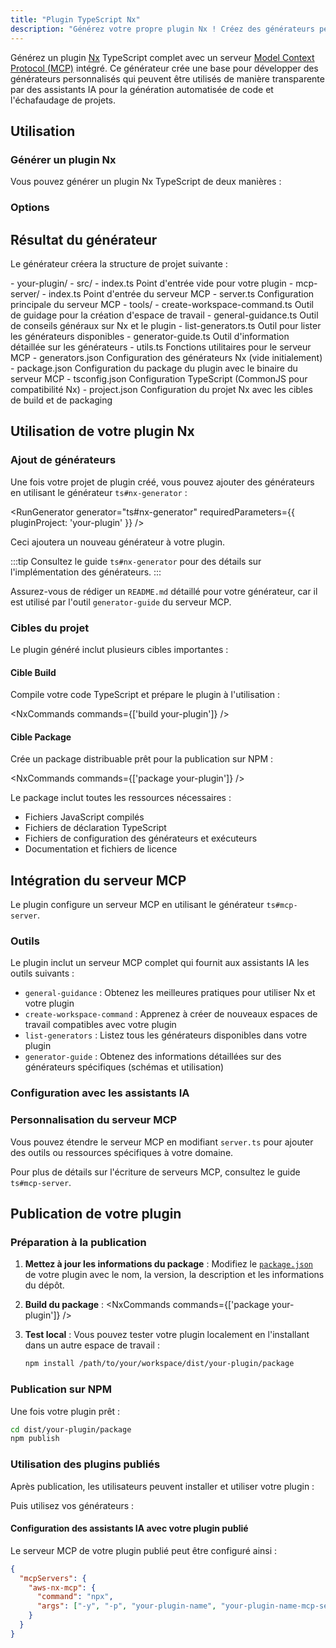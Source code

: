 ```yaml
---
title: "Plugin TypeScript Nx"
description: "Générez votre propre plugin Nx ! Créez des générateurs personnalisés automatiquement disponibles pour le codage AI via MCP"
---
```





Générez un plugin [Nx](https://nx.dev/extending-nx/intro/getting-started) TypeScript complet avec un serveur [Model Context Protocol (MCP)](https://modelcontextprotocol.io/) intégré. Ce générateur crée une base pour développer des générateurs personnalisés qui peuvent être utilisés de manière transparente par des assistants IA pour la génération automatisée de code et l'échafaudage de projets.

## Utilisation

### Générer un plugin Nx

Vous pouvez générer un plugin Nx TypeScript de deux manières :

<RunGenerator generator="ts#nx-plugin" />

### Options

<GeneratorParameters generator="ts#nx-plugin" />

## Résultat du générateur

Le générateur créera la structure de projet suivante :

<FileTree>
- your-plugin/
  - src/
    - index.ts Point d'entrée vide pour votre plugin
    - mcp-server/
      - index.ts Point d'entrée du serveur MCP
      - server.ts Configuration principale du serveur MCP
      - tools/
        - create-workspace-command.ts Outil de guidage pour la création d'espace de travail
        - general-guidance.ts Outil de conseils généraux sur Nx et le plugin
        - list-generators.ts Outil pour lister les générateurs disponibles
        - generator-guide.ts Outil d'information détaillée sur les générateurs
      - utils.ts Fonctions utilitaires pour le serveur MCP
  - generators.json Configuration des générateurs Nx (vide initialement)
  - package.json Configuration du package du plugin avec le binaire du serveur MCP
  - tsconfig.json Configuration TypeScript (CommonJS pour compatibilité Nx)
  - project.json Configuration du projet Nx avec les cibles de build et de packaging
</FileTree>

## Utilisation de votre plugin Nx

### Ajout de générateurs

Une fois votre projet de plugin créé, vous pouvez ajouter des générateurs en utilisant le générateur <Link path="/guides/ts-nx-generator">`ts#nx-generator`</Link> :

<RunGenerator generator="ts#nx-generator" requiredParameters={{ pluginProject: 'your-plugin' }} />

Ceci ajoutera un nouveau générateur à votre plugin.

:::tip
Consultez le <Link path="/guides/ts-nx-generator">guide `ts#nx-generator`</Link> pour des détails sur l'implémentation des générateurs.
:::

Assurez-vous de rédiger un `README.md` détaillé pour votre générateur, car il est utilisé par l'outil `generator-guide` du serveur MCP.

### Cibles du projet

Le plugin généré inclut plusieurs cibles importantes :

#### Cible Build
Compile votre code TypeScript et prépare le plugin à l'utilisation :

<NxCommands commands={['build your-plugin']} />

#### Cible Package
Crée un package distribuable prêt pour la publication sur NPM :

<NxCommands commands={['package your-plugin']} />

Le package inclut toutes les ressources nécessaires :
- Fichiers JavaScript compilés
- Fichiers de déclaration TypeScript
- Fichiers de configuration des générateurs et exécuteurs
- Documentation et fichiers de licence

## Intégration du serveur MCP

Le plugin configure un serveur MCP en utilisant le générateur <Link path="/guides/ts-mcp-server">`ts#mcp-server`</Link>.

### Outils

Le plugin inclut un serveur MCP complet qui fournit aux assistants IA les outils suivants :

- `general-guidance` : Obtenez les meilleures pratiques pour utiliser Nx et votre plugin
- `create-workspace-command` : Apprenez à créer de nouveaux espaces de travail compatibles avec votre plugin
- `list-generators` : Listez tous les générateurs disponibles dans votre plugin
- `generator-guide` : Obtenez des informations détaillées sur des générateurs spécifiques (schémas et utilisation)

### Configuration avec les assistants IA

<Snippet name="mcp/configuration" parentHeading="Configuration avec les assistants IA" />

### Personnalisation du serveur MCP

Vous pouvez étendre le serveur MCP en modifiant `server.ts` pour ajouter des outils ou ressources spécifiques à votre domaine.

Pour plus de détails sur l'écriture de serveurs MCP, consultez le <Link path="/guides/ts-mcp-server">guide `ts#mcp-server`</Link>.

## Publication de votre plugin

### Préparation à la publication

1. **Mettez à jour les informations du package** : Modifiez le [`package.json`](https://docs.npmjs.com/cli/v10/configuring-npm/package-json) de votre plugin avec le nom, la version, la description et les informations du dépôt.

2. **Build du package** :
   <NxCommands commands={['package your-plugin']} />

3. **Test local** : Vous pouvez tester votre plugin localement en l'installant dans un autre espace de travail :
   ```bash
   npm install /path/to/your/workspace/dist/your-plugin/package
   ```

### Publication sur NPM

Une fois votre plugin prêt :

```bash
cd dist/your-plugin/package
npm publish
```

### Utilisation des plugins publiés

Après publication, les utilisateurs peuvent installer et utiliser votre plugin :

<InstallCommand pkg="your-plugin-name" />

Puis utilisez vos générateurs :

<RunGenerator namespace="your-plugin-name" generator="your-generator-name" />

#### Configuration des assistants IA avec votre plugin publié

Le serveur MCP de votre plugin publié peut être configuré ainsi :

```json {3-6}
{
  "mcpServers": {
    "aws-nx-mcp": {
      "command": "npx",
      "args": ["-y", "-p", "your-plugin-name", "your-plugin-name-mcp-server"]
    }
  }
}
```